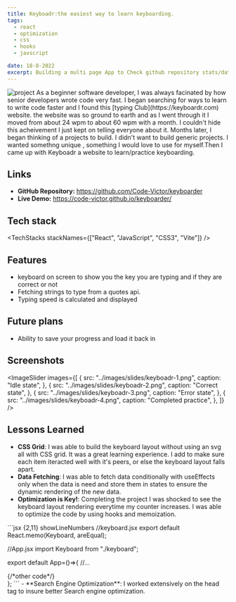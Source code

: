 ```yaml
---
title: Keyboadr:the easiest way to learn keyboarding.
tags:
  - react
  - optimization
  - css
  - hooks
  - javscript

date: 18-8-2022
excerpt: Building a multi page App to Check github repository stats/data at a glance
---
```


<Caption caption="keyboadr thumbnail">
  <Image
    src="../images/projects/keyboadr-thumbnail-slim.png"
    alt="project"
    width={1651}
    height={640}
  />
</Caption>
As a beginner software developer, I was always facinated by how senior developers
wrote code very fast. I began searching for ways to learn to write code faster and
I found this [typing Club](https://keyboardr.com) website. the website was so ground
to earth and as I went through it I moved from about 24 wpm to about 60 wpm with
a month. I couldn't hide this acheivement I just kept on telling everyone about it.
Months later, I began thinking of a projects to build. I didn't want to build generic
projects. I wanted somethng unique , something I would love to use for myself.Then
I came up with Keyboadr a website to learn/practice keyboarding.

## Links

- **GitHub Repository:** <a target="_blank" href="https://github.com/Code-Victor/keyboarder">https://github.com/Code-Victor/keyboarder</a>
- **Live Demo:** <a target="_blank" href="https://code-victor.github.io/keyboarder/">https://code-victor.github.io/keyboarder/</a>

## Tech stack

<TechStacks stackNames={["React", "JavaScript", "CSS3", "Vite"]} />

## Features

- keyboard on screen to show you the key you are typing and if they are correct or not
- Fetching strings to type from a quotes api.
- Typing speed is calculated and displayed

## Future plans

- Ability to save your progress and load it back in

## Screenshots

<ImageSlider
  images={[
    {
      src: "../images/slides/keyboadr-1.png",
      caption: "Idle state",
    },
    {
      src: "../images/slides/keyboadr-2.png",
      caption: "Correct state",
    },
    {
      src: "../images/slides/keyboadr-3.png",
      caption: "Error state",
    },
    {
      src: "../images/slides/keyboadr-4.png",
      caption: "Completed practice",
    },
  ]}
/>

## Lessons Learned

- **CSS Grid**: I was able to build the keyboard layout without using an svg all with CSS grid. It was a great learning experience.
  I add to make sure each item iteracted well with it's peers, or else the keyboard layout falls apart.
- **Data Fetching**: I was able to fetch data conditionally with useEffects only when the data is need and store them in states to ensure the dynamic rendering of the new data.
- **Optimization is Key!**: Completing the project I was shocked to see the keyboard layout rendering everytime my counter increases. I was able to optimize the code by using hooks and memoization.

<Caption caption="optimizing the keyboard component">
```jsx {2,11} showLineNumbers
//keyboard.jsx
export default React.memo(Keyboard, areEqual);

//App.jsx
import Keyboard from "./keyboard";

export default App=()=>{
  //...
  <div className="App">
    {/*other code*/}
    <Keyboard />
  </div>
};
```
</Caption>
- **Search Engine Optimization**: I worked extensively on the head tag to insure better
Search engine optimization.
